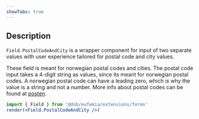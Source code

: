 ```yaml
---
showTabs: true
---
```


## Description

`Field.PostalCodeAndCity` is a wrapper component for input of two separate values with user experience tailored for postal code and city values.

These field is meant for norwegian postal codes and cities. The postal code input takes a 4-digit string as values, since its meant for norwegian postal codes. A norwegian postal code can have a leading zero, which is why the value is a string and not a number.
More info about postal codes can be found at [posten](https://www.bring.no/tjenester/adressetjenester/postnummer).

```jsx
import { Field } from '@dnb/eufemia/extensions/forms'
render(<Field.PostalCodeAndCity />)
```
